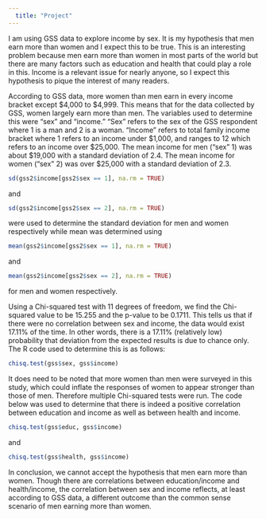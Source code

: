```yaml
---
  title: "Project"
---
```

  
  I am using GSS data to explore income by sex. It is my hypothesis that men earn more than women and I expect this to be true. This is an interesting problem because men earn more than women in most parts of the world but there are many factors such as education and health that could play a role in this. Income is a relevant issue for nearly anyone, so I expect this hypothesis to pique the interest of many readers. 
  
  According to GSS data, more women than men earn in every income bracket except $4,000 to $4,999. This means that for the data collected by GSS, women largely earn more than men. The variables used to determine this were "sex" and "income." "Sex" refers to the sex of the GSS respondent where 1 is a man and 2 is a woman.  "Income" refers to total family income bracket where 1 refers to an income under $1,000, and ranges to 12 which refers to an income over $25,000. 
    The mean income for men ("sex" 1) was about $19,000 with a standard deviation of 2.4. The mean income for women ("sex" 2) was over $25,000 with a standard deviation of 2.3. 
    
```r
sd(gss2$income[gss2$sex == 1], na.rm = TRUE) 
```
and
```r
sd(gss2$income[gss2$sex == 2], na.rm = TRUE)
```
were used to determine the standard deviation for men and women respectively while mean was determined using 
```r
mean(gss2$income[gss2$sex == 1], na.rm = TRUE)
```
and
```r
mean(gss2$income[gss2$sex == 2], na.rm = TRUE)
```
for men and women respectively.

  Using a Chi-squared test with 11 degrees of freedom, we find the Chi-squared value to be 15.255 and the p-value to be 0.1711. This tells us that if there were no correlation between sex and income, the data would exist 17.11% of the time. In other words, there is a 17.11% (relatively low) probability that deviation from the expected results is due to chance only. The R code used to determine this is as follows: 
  
  ```r
chisq.test(gss$sex, gss$income)
```

  It does need to be noted that more women than men were surveyed in this study, which could inflate the responses of women to appear stronger than those of men. Therefore multiple Chi-squared tests were run. The code below was used to determine that there is indeed a positive correlation between education and income as well as between health and income.
  
  
```r
chisq.test(gss$educ, gss$income)
```
and
```r
chisq.test(gss$health, gss$income)
```

In conclusion, we cannot accept the hypothesis that men earn more than women. Though there are correlations between education/income and health/income, the correlation between sex and income reflects, at least according to GSS data, a different outcome than the common sense scenario of men earning more than women.